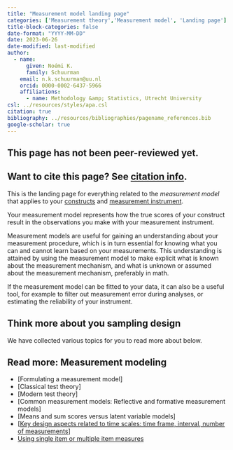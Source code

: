 ```yaml
---
title: "Measurement model landing page"
categories: ['Measurement theory','Measurement model', 'Landing page']
title-block-categories: false
date-format: "YYYY-MM-DD"
date: 2023-06-26
date-modified: last-modified
author:
  - name:
      given: Noémi K.
      family: Schuurman
    email: n.k.schuurman@uu.nl
    orcid: 0000-0002-6437-5966
    affiliations:
      - name: Methodology &amp; Statistics, Utrecht University
csl: ../resources/styles/apa.csl
citation: true
bibliography: ../resources/bibliographies/pagename_references.bib
google-scholar: true
---
```


::: callout-caution
## This page has not been peer-reviewed yet.
:::

::: callout-note
## Want to cite this page? See [citation info](measurement-model.html#citation).
:::

This is the landing page for everything related to the <i> measurement model </i> that applies to your [constructs](../your-study/constructs.qmd) and [measurement instrument](instrument.qmd).

Your measurement model represents how the true scores of your construct result in the observations you make with your measurement instrument. 

Measurement models are useful for gaining an understanding about your measurement procedure, which is in turn essential for knowing what you can and cannot learn based on your measurements. This understanding is attained by using the measurement model to make explicit what is known about the measurement mechanism, and what is unknown or assumed about the measurement mechanism, preferably in math. 

If the measurement model can be fitted to your data, it can also be a useful tool, for example to filter out measurement error during analyses, or estimating the reliability of your instrument.

## Think more about you sampling design

We have collected various topics for you to read more about below.

::: {.callout-note collapse="false"}

## Read more: Measurement modeling

-   [Formulating a measurement model]
-   [Classical test theory]
-   [Modern test theory]
-   [Common measurement models: Reflective and formative measurement models]
-   [Means and sum scores versus latent variable models]
-   [[Key design aspects related to time scales: time frame, interval, number of measurements](../../substantive-theory/time-scale/measurement-coverage-time-span-granularity.qmd)]
-   [Using single item or multiple item measures](instrument/single-item-multiple-item-measures.qmd)


:::


```{=html}
<!--
# Related pages

-   [Measurement coverage, time span, & granularity.](/TScale_MeasCoverage.html)

-   [Measuring and Relating Multiple Constructs Measured at Different Timescales](/TScale_RelatingConstructs.html)

-   [Capturing Regime Switches](/TScale_Switches.html)

-   [Event-Relations in ILD Measurement](/EventRelations.html)

-   [Measurement Burst Designs]
-->
```

